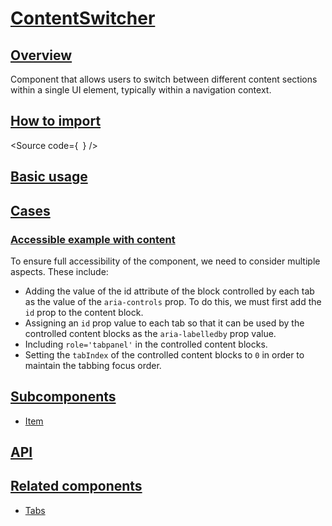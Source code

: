 

<Meta of={Stories} />

# [ContentSwitcher](#contentswitcher)

## [Overview](#overview)

Component that allows users to switch between different content sections within a single UI element, typically within a navigation context.

## [How to import](#how-to-import)

<Source
  code={`
`}
/>

## [Basic usage](#basic-usage)

<Canvas of={Stories.Base} />

## [Cases](#cases)

### [Accessible example with content](#accessible-example-with-content)

To ensure full accessibility of the component, we need to consider multiple aspects. These include:

- Adding the value of the id attribute of the block controlled by each tab as the value of the `aria-controls` prop. To do this, we must first add the `id` prop to the content block.
- Assigning an `id` prop value to each tab so that it can be used by the controlled content blocks as the `aria-labelledby` prop value.
- Including `role='tabpanel'` in the controlled content blocks.
- Setting the `tabIndex` of the controlled content blocks to `0` in order to maintain the tabbing focus order.

<Canvas of={CaseStories.AccesibleWithContent} />

## [Subcomponents](#subcomponents)

- [Item](?path=/docs/components-core-navigation-contentswitcher-subcomponents--docs)

## [API](#api)

<ArgTypes of={Stories} />

## [Related components](#related-components)

- [Tabs](?path=/docs/components-core-navigation-tabs--docs)
